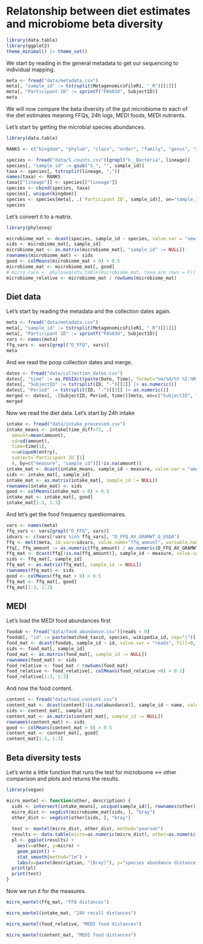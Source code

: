 # Relatonship between diet estimates and microbiome beta diversity

```r
library(data.table)
library(ggplot2)
theme_minimal() |> theme_set()
```

We start by reading in the general metadata to get our sequencing to individual mapping.

```r
meta <- fread("data/metadata.csv")
meta[, "sample_id" := tstrsplit(MetagenomicsFileR1, "_R")[[1]]]
meta[, "Participant ID" := sprintf("PA%03d", SubjectID)]
meta
```

We will now compare the beta diversity of the gut microbiome to each of the diet estimates
meaning FFQs, 24h logs, MEDI foods, MEDI nutrients.

Let's start by getting the microbial species abundances.

```r
library(data.table)

RANKS <- c("kingdom", "phylum", "class", "order", "family", "genus", "species")

species <- fread("data/S_counts.csv")[grepl("k__Bacteria", lineage)]
species[, "sample_id" := gsub("S_", "", sample_id)]
taxa <- species[, tstrsplit(lineage, ";")]
names(taxa) <- RANKS
taxa[["lineage"]] <- species[["lineage"]]
species <- cbind(species, taxa)
species[, unique(kingdom)]
species <- species[meta[, .(`Participant ID`, sample_id)], on="sample_id"]
species
```

Let's convert it to a matrix.

```r
library(phyloseq)

microbiome_mat <- dcast(species, sample_id ~ species, value.var = "new_est_reads", fill=0, fun.aggregate = sum)
sids <- microbiome_mat[, sample_id]
microbiome_mat <- as.matrix(microbiome_mat[, "sample_id" := NULL])
rownames(microbiome_mat) <- sids
good <- colMeans(microbiome_mat > 0) > 0.5
microbiome_mat <- microbiome_mat[, good]
# micro_rare <- phyloseq(otu_table(microbiome_mat, taxa_are_rows = F)) |> rarefy_even_depth(100000) |> otu_table()
microbiome_relative <- microbiome_mat / rowSums(microbiome_mat)
```

## Diet data

Let's start by reading the metadata and the collection dates again.

```r
meta <- fread("data/metadata.csv")
meta[, "sample_id" := tstrsplit(MetagenomicsFileR1, "_R")[[1]]]
meta[, "Participant ID" := sprintf("PA%03d", SubjectID)]
vars <- names(meta)
ffq_vars <- vars[grepl("D_FFQ", vars)]
meta
```

And we read the poop collection dates and merge.

```r
dates <- fread("data/collection_dates.csv")
dates[, "time" := as.POSIXct(paste(Date, Time), format="%m/%d/%Y %I:%M %p")]
dates[, "SubjectID" := tstrsplit(ID, "-")[[2]] |> as.numeric()]
dates[, "Period" := tstrsplit(ID, "-")[[3]] |> as.numeric()]
merged <- dates[, .(SubjectID, Period, time)][meta, on=c("SubjectID", "Period")]
merged
```
Now we read the diet data. Let's start by 24h intake

```r
intake <- fread("data/intake_processed.csv")
intake_means <- intake[time_diff>72, .(
  amount=mean(amount), 
  sd=sd(amount), 
  time=time[1], 
  n=uniqueN(entry), 
  subject=`Participant ID`[1]
  ), by=c("measure", "sample_id")][!is.na(amount)]
intake_mat <- dcast(intake_means, sample_id ~ measure, value.var = "amount", fill=0)
sids <- intake_mat[, sample_id]
intake_mat <- as.matrix(intake_mat[, sample_id := NULL])
rownames(intake_mat) <- sids
good <- colMeans(intake_mat > 0) > 0.5
intake_mat <- intake_mat[, good]
intake_mat[1:3, 1:3]
```
And let's get the food frequency questionnaires.

```r
vars <- names(meta)
ffq_vars <- vars[grepl("D_FFQ", vars)]
idvars <- c(vars[!vars %in% ffq_vars], "D_FFQ_AV_GRAMWT_G_USDA")
ffq <- melt(meta, id.vars=idvars, value.name="ffq_amount", variable.name="measure")
ffq[, ffq_amount := as.numeric(ffq_amount) / as.numeric(D_FFQ_AV_GRAMWT_G_USDA)]
ffq_mat <- dcast(ffq[!is.na(ffq_amount)], sample_id ~ measure, value.var = "ffq_amount", fill=0, fun.aggregate = sum)
sids <- ffq_mat[, sample_id]
ffq_mat <- as.matrix(ffq_mat[, sample_id := NULL])
rownames(ffq_mat) <- sids
good <- colMeans(ffq_mat > 0) > 0.5
ffq_mat <- ffq_mat[, good]
ffq_mat[1:3, 1:3]
```

## MEDI 

Let's load the MEDI food abundances first

```r
foodab <- fread("data/food_abundance.csv")[reads > 0]
foodab[, "id" := paste(matched_taxid, species, wikipedia_id, sep="|")]
food_mat <- dcast(foodab, sample_id ~ id, value.var = "reads", fill=0, fun.aggregate = sum)
sids <- food_mat[, sample_id]
food_mat <- as.matrix(food_mat[, sample_id := NULL])
rownames(food_mat) <- sids
food_relative <- food_mat / rowSums(food_mat)
food_relative <- food_relative[, colMeans(food_relative >0) > 0.1]
food_relative[1:3, 1:3]
```

And now the food content.

```r
content <- fread("data/food_content.csv")
content_mat <- dcast(content[!is.na(abundance)], sample_id ~ name, value.var = "abundance", fill=0, fun.aggregate = sum)
sids <- content_mat[, sample_id]
content_mat <- as.matrix(content_mat[, sample_id := NULL])
rownames(content_mat) <- sids
good <- colMeans(content_mat > 0) > 0.5
content_mat <- content_mat[, good]
content_mat[1:3, 1:3]
```

## Beta diversity tests

Let's write a little function that runs the test for microbiome <-> other comparison and
plots and returns the results.

```r
library(vegan)

micro_mantel <- function(other, description) {
  sids <- intersect(intake_means[, unique(sample_id)], rownames(other))
  micro_dist <- vegdist(microbiome_mat[sids, ], "bray")
  other_dist <- vegdist(other[sids, ], "bray")
  
  test <- mantel(micro_dist, other_dist, method="pearson")
  results <- data.table(micro=as.numeric(micro_dist), other=as.numeric(other_dist))
  pl <- ggplot(results) +
    aes(x=other, y=micro) +
    geom_point() +
    stat_smooth(method="lm") +
    labs(x=paste(description, "[Bray]"), y="species abundance distance [Bray]")
  print(pl)
  print(test)
}
```

Now we run it for the measures.

```r
micro_mantel(ffq_mat, "FFQ distances")
```

```r
micro_mantel(intake_mat, "24h recall distances")
```
```r
micro_mantel(food_relative, "MEDI food distances")
```

```r
micro_mantel(content_mat, "MEDI food distances")
```
